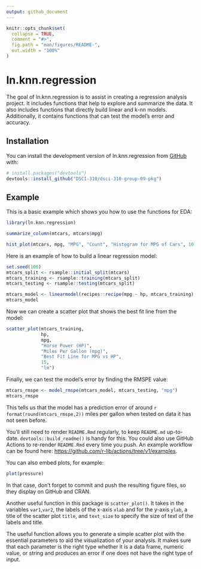 ```yaml
---
output: github_document
---
```


<!-- README.md is generated from README.Rmd. Please edit that file -->

```r
knitr::opts_chunk$set(
  collapse = TRUE,
  comment = "#>",
  fig.path = "man/figures/README-",
  out.width = "100%"
)
```

# ln.knn.regression

<!-- badges: start -->
<!-- badges: end -->

The goal of ln.knn.regression is to assist in creating a regression analysis project. It includes functions that help to explore and summarize the data. It also includes functions that directly build linear and k-nn models. Additionally, it contains functions that can test the model's error and accuracy. 

## Installation

You can install the development version of ln.knn.regression from [GitHub](https://github.com/) with:

``` r
# install.packages("devtools")
devtools::install_github("DSCI-310/dsci-310-group-09-pkg")
```

## Example

This is a basic example which shows you how to use the functions for EDA:

```r
library(ln.knn.regression)

summarize_column(mtcars, mtcars$mpg)

hist_plot(mtcars, mpg, "MPG", "Count", "Histogram for MPG of Cars", 10)

```

Here is an example of how to build a linear regression model:

```r
set.seed(100)
mtcars_split <- rsample::initial_split(mtcars)
mtcars_training <- rsample::training(mtcars_split)
mtcars_testing <- rsample::testing(mtcars_split)
```

```r
mtcars_model <- linearmodel(recipes::recipe(mpg ~ hp, mtcars_training), mtcars_training)
mtcars_model
```

Now we can create a scatter plot that shows the best fit line from the model:

```r
scatter_plot(mtcars_training, 
             hp, 
             mpg, 
             "Horse Power (HP)", 
             "Miles Per Gallon (mpg)",
             "Best Fit Line for MPG vs HP", 
             15,
             "lm") 
```

Finally, we can test the model's error by finding the RMSPE value:

```r
mtcars_rmspe <- model_rmspe(mtcars_model, mtcars_testing, "mpg")
mtcars_rmspe
```
This tells us that the model has a prediction error of around `r format(round(mtcars_rmspe,2))` miles per gallon when tested on data it has not seen before.

You'll still need to render `README.Rmd` regularly, to keep `README.md` up-to-date. `devtools::build_readme()` is handy for this. You could also use GitHub Actions to re-render `README.Rmd` every time you push. An example workflow can be found here: <https://github.com/r-lib/actions/tree/v1/examples>.

You can also embed plots, for example:

```r
plot(pressure)
```

In that case, don't forget to commit and push the resulting figure files, so they display on GitHub and CRAN.


Another useful function in this package is `scatter_plot()`. It takes in the variables `var1`,`var2`, the labels of the x-axis `xlab` and for the y-axis `ylab`, a title of the scatter plot `title`, and `text_size` to specify the size of text of the labels and title. 


The useful function allows you to generate a simple scatter plot with the essential parameters to aid the visualization of your analysis. It makes sure that each parameter is the right type whether it is a data frame, numeric value, or string and produces an error if one does not have the right type of input.
